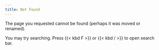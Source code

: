 ```yaml
---
title: Not Found
---
```


The page you requested cannot be found (perhaps it was moved or renamed).

You may try searching. Press {{< kbd F >}} or {{< kbd / >}} to open search bar.
